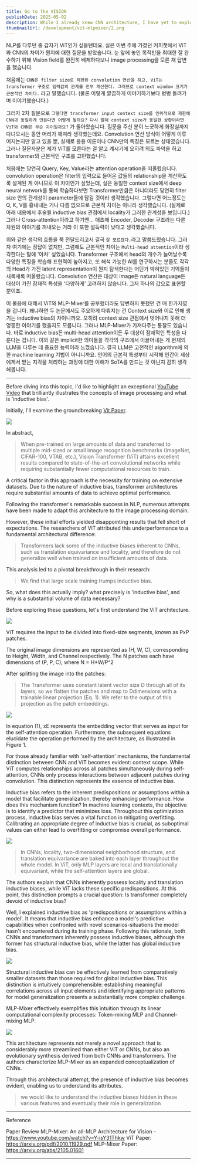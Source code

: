 ```yaml
---
title: Go to the VISION
publishDate: 2025-05-02
description: While I already knew CNN architecture, I have yet to explore Vision Transformers, and other modern image processing models. In this article, I'll delve into ViT, MLP-Mixer, and the concept of 'inductive bias' - topics I'm eager to understand more thoroughly.
thumbnailUrl: /development/vit-mlpmixer/2.png
---
```


NLP를 다루던 중 갑자기 ViT인가 싶을텐데요. 실은 이번 주에 가졌던 커피챗에서 ViT와 CNN의 차이가 뭔지에 대한 질문을 받았습니다. 눈 앞에 놓인 목적만을 최대한 잘 완수하기 위해 Vision field를 완전히 배제하다보니 image processing을 모른 채 답변을 했습니다.

처음에는 `CNN은 filter size로 제한된 convolution 연산을 하고, ViT는 transformer 구조로 입력값의 관계를 전부 계산한다. 그러므로 context window 크기가 근본적인 차이다.` 라고 말했습니다. (물론 이렇게 깔끔하게 이야기하기보다 벙벙 돌려가며 이야기했습니다.)

그러자 2차 질문으로 `그렇다면 transformer input context size를 인위적으로 제한해 CNN과 동일하게 만든다면 어떻게 될까요? 다시 말해 context size가 동일한 상황이라면 ViT와 CNN은 무슨 차이일까요?` 가 돌아왔습니다. 질문을 주신 분이 느긋하게 화장실까지 다녀오시는 동안 머리가 깨져라 생각했는데요. Convolution 연산 방식이 어떻게 이루어지는지만 알고 있을 뿐, 실제로 응용 이론이나 CNN만의 특징은 모르는 상태였습니다. 그러나 질문자분은 제가 ViT를 모른다는 걸 알고 계시기에 오히려 의도 파악을 하고 transformer의 근본적인 구조를 고민했습니다.

처음에는 당연히 Query, Key, Value라는 attention operation을 떠올렸습니다. convolution operation은 filter의 입력으로 들어온 값들의 relationship을 계산하도록 설계된 게 아니므로 이 차이인가 싶었는데, 실은 동일한 context size에서 deep neural network를 통해 학습하다보면 Transformer만큼은 아니더라도 당연히 filter size 안의 관계성이 parameter들에 담길 것이라 생각했습니다. 그렇다면 어느정도는 Q, K, V를 흉내내는 거나 다름 없으므로 근본적 차이는 아니라 생각했습니다. (실제로 아래 내용에서 후술될 inductive bias 관점에서 locality가 그러한 관계성을 보입니다.) 그러나 Cross-attention이라고 하기엔... 애초에 Encoder, Decoder 구조라는 다른 차원의 이야기를 꺼내오는 거라 이 또한 설득력이 낮다고 생각했습니다.

위와 같은 생각의 흐름을 쭉 전달드리고서 결국 `잘 모르겠다.`라고 말씀드렸습니다. 그러자 여기에는 정답이 없지만, 그럼에도 근본적인 차이는 `Multi-head attention`이라 생각한다는 말에 '아차' 싶었습니다. Transformer 구조에서 head의 개수가 늘어날수록 다양한 특징을 학습해 표현력이 높아지고, 또 해석 가능한 AI를 연구하시는 분들도 각각의 Head가 가진 latent representation이 뭔지 탐색한다는 어딘가 박혀있던 기억들이 새록새록 떠올랐습니다. Convolution 연산은 대상이 image든 natural language든 대상이 가진 잠재적 특성을 '다양하게' 고려하지 않습니다. 그저 하나의 값으로 표현할 뿐이죠.

이 물음에 대해서 ViT와 MLP-Mixer를 공부했더라도 답변하지 못했던 건 매 한가지였을 겁니다. 왜냐하면 두 논문에서도 주요하게 다뤄지는 건 Context size와 이로 인해 생기는 inductive bias의 차이니까요. 오히려 context size 관점에서 벗어나지 못해 더 엉뚱한 이야기를 했을지도 모릅니다. 그러나 MLP-Mixer가 가져다주는 통찰도 있습니다. 바로 inductive bias든 multi-head attention이든 두 대상이 잠재적인 특성을 다룬다는 겁니다. 이와 같은 implicit한 의미들을 각각의 구조에서 이끌어내는 게 현재의 LLM을 다루는 데 중요한 능력이라 느꼈습니다. 결국 LLM은 고전적인 algorithm에 의한 machine learning 기법이 아니니까요. 언어의 근본적 특성부터 시작해 인간이 세상에게서 받는 지각을 처리하는 과정에 대한 이해가 SoTA를 만드는 것 아닌지 감히 생각해봅니다.

---

Before diving into this topic, I'd like to highlight an exceptional [YouTube Video] that brilliantly illustrates the concepts of image processing and what is 'inductive bias'.

Initially, I'll examine the groundbreaking [Vit Paper].

![](/development/vit-mlpmixer/1.png)

In abstract,
> When pre-trained on large amounts of data and transferred to multiple mid-sized or small image recognition benchmarks (ImageNet, CIFAR-100, VTAB, etc.), Vision Transformer (ViT) attains excellent results compared to state-of-the-art convolutional networks while requiring substantially fewer computational resources to train.

A critical factor in this approach is the necessity for training on extensive datasets. Due to the nature of inductive bias, transformer architectures require substantial amounts of data to achieve optimal performance.

Following the transformer's remarkable success in NLP, numerous attempts have been made to adapt this architecture to the image processing domain.

However, these initial efforts yielded disappointing results that fell short of expectations. The researchers of ViT attributed this underperformance to a fundamental architectural difference:
> Transformers lack some of the inductive biases inherent to CNNs, such as translation equivariance and locality, and therefore do not generalize well when trained on insufficient amounts of data.

This analysis led to a pivotal breakthrough in their research:
> We find that large scale training trumps inductive bias.

So, what does this actually imply? what precisely is 'inductive bias', and why is a substantial volume of data necessary?

Before exploring these questions, let's first understand the ViT architecture.

![](/development/vit-mlpmixer/2.png)

ViT requires the input to be divided into fixed-size segments, known as PxP patches.

The original image dimensions are represented as (H, W, C), corresponding to Height, Width, and Channel respectively. The N patches each have dimensions of (P, P, C), where N = H*W/P^2

After splitting the image into the patches:
> The Transformer uses constant latent vector size D through all of its layers, so we flatten the patches and map to Ddimensions with a trainable linear projection (Eq. 1). We refer to the output of this projection as the patch embeddings.

![](/development/vit-mlpmixer/3.png)

In equation (1), xE represents the embedding vector that serves as input for the self-attention operation. Furthermore, the subsequent equations elucidate the operation performed by the architecture, as illustrated in Figure 1.

For those already familiar with 'self-attention' mechanisms, the fundamental distinction between CNN and ViT becomes evident: context scope. While ViT computes relationships across all patches simultaneously during self-attention, CNNs only process interactions between adjacent patches during convolution. This distinction represents the essence of inductive bias.

Inductive bias refers to the inherent predispositions or assumptions within a model that facilitate generalization, thereby enhancing performance. How does this mechanism function? In machine learning contexts, the objective is to identify a predictor that minimizes loss. Throughout this optimization process, inductive bias serves a vital function in mitigating overfitting. Calibrating an appropriate degree of inductive bias is crucial, as suboptimal values can either lead to overfitting or compromise overall performance.

![](/development/vit-mlpmixer/4.png)

> In CNNs, locality, two-dimensional neighborhood structure, and translation equivariance are baked into each layer throughout the whole model. In ViT, only MLP layers are local and translationally equivariant, while the self-attention layers are global.

The authors explain that CNNs inherently possess locality and translation inductive biases, while ViT lacks these specific predispositions. At this point, this distinction prompts a crucial question: Is transformer completely devoid of inductive bias?

Well, I explained inductive bias as 'predispositions or assumptions within a model'. It means that inductive bias enhance a model's predictive capabilities when confronted with novel scenarios-situations the model hasn't encountered during its training phase. Following this rationale, both CNNs and transformers inherently possess inductive biases, although the former has structural inductive bias, while the latter has global inductive bias.

![](/development/vit-mlpmixer/5.png)

Structural inductive bias can be effectively learned from comparatively smaller datasets than those required for global inductive bias. This distinction is intuitively comprehensible: establishing meaningful correlations across all input elements and identifying appropriate patterns for model generalization presents a substantially more complex challenge.

MLP-Mixer effectively exemplifies this intuition through its linear computational complexity processes: Token-mixing MLP and Channel-mixing MLP.

![](/development/vit-mlpmixer/6.png)

This architecture represents not merely a novel approach that is considerably more streamlined than either ViT or CNNs, but also an evolutionary synthesis derived from both CNNs and transformers. The authors characterize MLP-Mixer as an expanded conceptualization of CNNs.

Through this architectural attempt, the presence of inductive bias becomes evident, enabling us to understand its attributes.

> we would like to understand the inductive biases hidden in these various features and eventually their role in generalization

---
Reference

Paper Review MLP-Mixer: An all-MLP Architecture for Vision - https://www.youtube.com/watch?v=Y-isY31Thkw
ViT Paper: https://arxiv.org/pdf/2010.11929.pdf
MLP-Mixer Paper: https://arxiv.org/abs/2105.01601

---
[YouTube Video]: https://www.youtube.com/watch?v=Y-isY31Thkw
[ViT Paper]: https://arxiv.org/pdf/2010.11929.pdf
[MLP-Mixer Paper]: https://arxiv.org/abs/2105.01601
